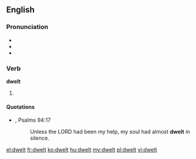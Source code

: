 ==English==

===Pronunciation===
* {{IPA|/ˈdwɛlt/}}
* {{audio|en-us-dwelt.ogg|Audio (US)}}
* {{rhymes|ɛlt}}

===Verb===
'''dwelt'''

# {{past of|[[dwell]]}}

====Quotations====
* {{RQ:Authorized Version}}, Psalms 94:17
*: Unless the LORD had been my help, my soul had almost '''dwelt''' in silence.

[[el:dwelt]]
[[fr:dwelt]]
[[ko:dwelt]]
[[hu:dwelt]]
[[my:dwelt]]
[[pl:dwelt]]
[[vi:dwelt]]